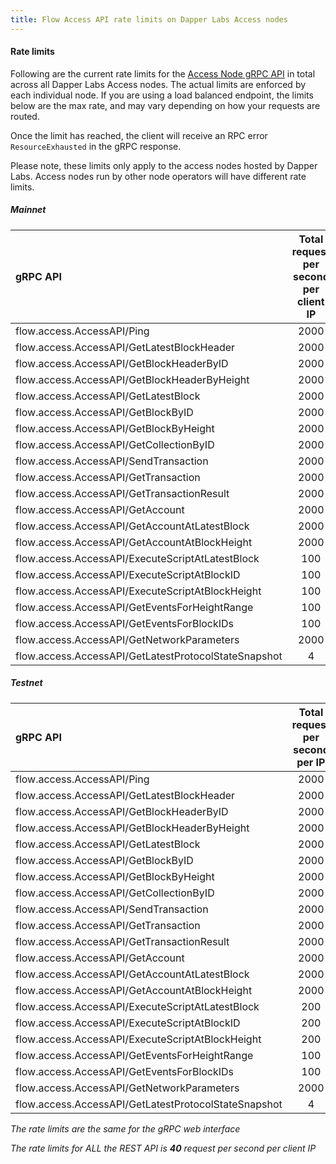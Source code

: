```yaml
---
title: Flow Access API rate limits on Dapper Labs Access nodes
---
```


#### Rate limits

Following are the current rate limits for the [Access Node gRPC API](/access-api) in total across all Dapper Labs Access nodes. The actual limits are enforced by each individual node. If you are using a load balanced endpoint, the limits below are the max rate, and may vary depending on how your requests are routed.

Once the limit has reached, the client will receive an RPC error `ResourceExhausted` in the gRPC response.

Please note, these limits only apply to the access nodes hosted by Dapper Labs. Access nodes run by other node operators will have different rate limits.

##### Mainnet

|                 gRPC API                             | Total request per second per client IP        |
|:-----------------------------------------------------|:---------------------------------------------:|
| flow.access.AccessAPI/Ping                           |                   2000                        |
| flow.access.AccessAPI/GetLatestBlockHeader           |                   2000                        |
| flow.access.AccessAPI/GetBlockHeaderByID             |                   2000                        |
| flow.access.AccessAPI/GetBlockHeaderByHeight         |                   2000                        |
| flow.access.AccessAPI/GetLatestBlock                 |                   2000                        |
| flow.access.AccessAPI/GetBlockByID                   |                   2000                        |
| flow.access.AccessAPI/GetBlockByHeight               |                   2000                        |
| flow.access.AccessAPI/GetCollectionByID              |                   2000                        |
| flow.access.AccessAPI/SendTransaction                |                   2000                        |
| flow.access.AccessAPI/GetTransaction                 |                   2000                        |
| flow.access.AccessAPI/GetTransactionResult           |                   2000                        |
| flow.access.AccessAPI/GetAccount                     |                   2000                        |
| flow.access.AccessAPI/GetAccountAtLatestBlock        |                   2000                        |
| flow.access.AccessAPI/GetAccountAtBlockHeight        |                   2000                        |
| flow.access.AccessAPI/ExecuteScriptAtLatestBlock     |                   100                         |
| flow.access.AccessAPI/ExecuteScriptAtBlockID         |                   100                         |
| flow.access.AccessAPI/ExecuteScriptAtBlockHeight     |                   100                         |
| flow.access.AccessAPI/GetEventsForHeightRange        |                   100                         |
| flow.access.AccessAPI/GetEventsForBlockIDs           |                   100                         |
| flow.access.AccessAPI/GetNetworkParameters           |                   2000                        |
| flow.access.AccessAPI/GetLatestProtocolStateSnapshot |                   4                           |


##### Testnet

|                 gRPC API                             | Total request per second per IP               |
|:-----------------------------------------------------|:---------------------------------------------:|
| flow.access.AccessAPI/Ping                           |                   2000                        |
| flow.access.AccessAPI/GetLatestBlockHeader           |                   2000                        |
| flow.access.AccessAPI/GetBlockHeaderByID             |                   2000                        |
| flow.access.AccessAPI/GetBlockHeaderByHeight         |                   2000                        |
| flow.access.AccessAPI/GetLatestBlock                 |                   2000                        |
| flow.access.AccessAPI/GetBlockByID                   |                   2000                        |
| flow.access.AccessAPI/GetBlockByHeight               |                   2000                        |
| flow.access.AccessAPI/GetCollectionByID              |                   2000                        |
| flow.access.AccessAPI/SendTransaction                |                   2000                        |
| flow.access.AccessAPI/GetTransaction                 |                   2000                        |
| flow.access.AccessAPI/GetTransactionResult           |                   2000                        |
| flow.access.AccessAPI/GetAccount                     |                   2000                        |
| flow.access.AccessAPI/GetAccountAtLatestBlock        |                   2000                        |
| flow.access.AccessAPI/GetAccountAtBlockHeight        |                   2000                        |
| flow.access.AccessAPI/ExecuteScriptAtLatestBlock     |                   200                         |
| flow.access.AccessAPI/ExecuteScriptAtBlockID         |                   200                         |
| flow.access.AccessAPI/ExecuteScriptAtBlockHeight     |                   200                         |
| flow.access.AccessAPI/GetEventsForHeightRange        |                   100                         |
| flow.access.AccessAPI/GetEventsForBlockIDs           |                   100                         |
| flow.access.AccessAPI/GetNetworkParameters           |                   2000                        |
| flow.access.AccessAPI/GetLatestProtocolStateSnapshot |                   4                          |

_The rate limits are the same for the gRPC web interface_

_The rate limits for ALL the REST API is **40** request per second per client IP_